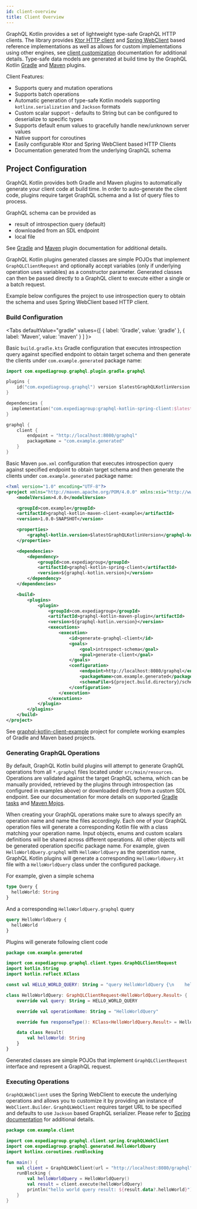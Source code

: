 ```yaml
---
id: client-overview
title: Client Overview
---
```




GraphQL Kotlin provides a set of lightweight type-safe GraphQL HTTP clients. The library provides [Ktor HTTP client](https://ktor.io/clients/index.html)
and [Spring WebClient](https://docs.spring.io/spring-boot/docs/current/reference/html/spring-boot-features.html#boot-features-webclient)
based reference implementations as well as allows for custom implementations using other engines, see [client customization](client-customization.mdx)
documentation for additional details. Type-safe data models are generated at build time by the GraphQL Kotlin [Gradle](../plugins/gradle-plugin-tasks.mdx)
and [Maven](../plugins/maven-plugin-goals.md) plugins.

Client Features:

-   Supports query and mutation operations
-   Supports batch operations
-   Automatic generation of type-safe Kotlin models supporting `kotlinx.serialization` and `Jackson` formats
-   Custom scalar support - defaults to String but can be configured to deserialize to specific types
-   Supports default enum values to gracefully handle new/unknown server values
-   Native support for coroutines
-   Easily configurable Ktor and Spring WebClient based HTTP Clients
-   Documentation generated from the underlying GraphQL schema

## Project Configuration

GraphQL Kotlin provides both Gradle and Maven plugins to automatically generate your client code at build time. In order
to auto-generate the client code, plugins require target GraphQL schema and a list of query files to process.

GraphQL schema can be provided as

-   result of introspection query (default)
-   downloaded from an SDL endpoint
-   local file

See [Gradle](https://expediagroup.github.io/graphql-kotlin/docs/plugins/gradle-plugin) and [Maven](https://expediagroup.github.io/graphql-kotlin/docs/plugins/maven-plugin)
plugin documentation for additional details.

GraphQL Kotlin plugins generated classes are simple POJOs that implement `GraphQLClientRequest` and optionally accept variables
(only if underlying operation uses variables) as a constructor parameter. Generated classes can then be passed directly
to a GraphQL client to execute either a single or a batch request.

Example below configures the project to use introspection query to obtain the schema and uses Spring WebClient based HTTP client.

### Build Configuration

<Tabs
  defaultValue="gradle"
  values={[
    { label: 'Gradle', value: 'gradle' },
    { label: 'Maven', value: 'maven' }
  ]
}>

<TabItem value="gradle">

Basic `build.gradle.kts` Gradle configuration that executes introspection query against specified endpoint to obtain target
schema and then generate the clients under `com.example.generated` package name:

```kotlin
import com.expediagroup.graphql.plugin.gradle.graphql

plugins {
    id("com.expediagroup.graphql") version $latestGraphQLKotlinVersion
}

dependencies {
  implementation("com.expediagroup:graphql-kotlin-spring-client:$latestGraphQLKotlinVersion")
}

graphql {
    client {
        endpoint = "http://localhost:8080/graphql"
        packageName = "com.example.generated"
    }
}
```

</TabItem>
<TabItem value="maven">

Basic Maven `pom.xml` configuration that executes introspection query against specified endpoint to obtain target
schema and then generate the clients under `com.example.generated` package name:

```xml
<?xml version="1.0" encoding="UTF-8"?>
<project xmlns="http://maven.apache.org/POM/4.0.0" xmlns:xsi="http://www.w3.org/2001/XMLSchema-instance" xsi:schemaLocation="http://maven.apache.org/POM/4.0.0 http://maven.apache.org/xsd/maven-4.0.0.xsd">
    <modelVersion>4.0.0</modelVersion>

    <groupId>com.example</groupId>
    <artifactId>graphql-kotlin-maven-client-example</artifactId>
    <version>1.0.0-SNAPSHOT</version>

    <properties>
        <graphql-kotlin.version>$latestGraphQLKotlinVersion</graphql-kotlin.version>
    </properties>

    <dependencies>
        <dependency>
            <groupId>com.expediagroup</groupId>
            <artifactId>graphql-kotlin-spring-client</artifactId>
            <version>${graphql-kotlin.version}</version>
        </dependency>
    </dependencies>

    <build>
        <plugins>
            <plugin>
                <groupId>com.expediagroup</groupId>
                <artifactId>graphql-kotlin-maven-plugin</artifactId>
                <version>${graphql-kotlin.version}</version>
                <executions>
                    <execution>
                        <id>generate-graphql-client</id>
                        <goals>
                            <goal>introspect-schema</goal>
                            <goal>generate-client</goal>
                        </goals>
                        <configuration>
                            <endpoint>http://localhost:8080/graphql</endpoint>
                            <packageName>com.example.generated</packageName>
                            <schemaFile>${project.build.directory}/schema.graphql</schemaFile>
                        </configuration>
                    </execution>
                </executions>
            </plugin>
        </plugins>
    </build>
</project>
```

</TabItem>
</Tabs>

See [graphql-kotlin-client-example](https://github.com/ExpediaGroup/graphql-kotlin/tree/master/examples/client) project for complete
working examples of Gradle and Maven based projects.

### Generating GraphQL Operations

By default, GraphQL Kotlin build plugins will attempt to generate GraphQL operations from all `*.graphql` files located under
`src/main/resources`. Operations are validated against the target GraphQL schema, which can be manually provided, retrieved by
the plugins through introspection (as configured in examples above) or downloaded directly from a custom SDL endpoint.
See our documentation for more details on supported [Gradle tasks](../plugins/gradle-plugin-tasks.mdx)
and [Maven Mojos](../plugins/maven-plugin-goals.md).

When creating your GraphQL operations make sure to always specify an operation name and name the files accordingly. Each
one of your GraphQL operation files will generate a corresponding Kotlin file with a class matching your operation
name. Input objects, enums and custom scalars definitions will be shared across different operations. All other objects
will be generated operation specific package name. For example, given `HelloWorldQuery.graphql` with `HelloWorldQuery` as
the operation name, GraphQL Kotlin plugins will generate a corresponding `HelloWorldQuery.kt` file with a `HelloWorldQuery`
class under the configured package.

For example, given a simple schema

```graphql
type Query {
  helloWorld: String
}
```

And a corresponding `HelloWorldQuery.graphql` query

```graphql
query HelloWorldQuery {
  helloWorld
}
```

Plugins will generate following client code

```kotlin
package com.example.generated

import com.expediagroup.graphql.client.types.GraphQLClientRequest
import kotlin.String
import kotlin.reflect.KClass

const val HELLO_WORLD_QUERY: String = "query HelloWorldQuery {\n    helloWorld\n}"

class HelloWorldQuery: GraphQLClientRequest<HelloWorldQuery.Result> {
    override val query: String = HELLO_WORLD_QUERY

    override val operationName: String = "HelloWorldQuery"

    override fun responseType(): KClass<HelloWorldQuery.Result> = HelloWorldQuery.Result::class

    data class Result(
        val helloWorld: String
    }
}
```

Generated classes are simple POJOs that implement `GraphQLClientRequest` interface and represent a GraphQL request.

### Executing Operations

`GraphQLWebClient` uses the Spring WebClient to execute the underlying operations and allows you to customize it by providing
an instance of `WebClient.Builder`. `GraphQLWebClient` requires target URL to be specified and defaults to use `Jackson`
based GraphQL serializer. Please refer to [Spring documentation](https://docs.spring.io/spring-framework/docs/current/reference/html/web-reactive.html#webflux-client)
for additional details.

```kotlin
package com.example.client

import com.expediagroup.graphql.client.spring.GraphQLWebClient
import com.expediagroup.graphql.generated.HelloWorldQuery
import kotlinx.coroutines.runBlocking

fun main() {
    val client = GraphQLWebClient(url = "http://localhost:8080/graphql")
    runBlocking {
        val helloWorldQuery = HelloWorldQuery()
        val result = client.execute(helloWorldQuery)
        println("hello world query result: ${result.data?.helloWorld}")
    }
}
```
